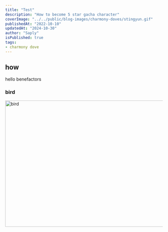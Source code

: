 ```yaml
---
title: "Test"
description: "How to become 5 star gacha character"
coverImage: "../../public/blog-images/charmony-doves/stingyun.gif"
publishedAt: "2022-10-10"
updatedAt: "2024-10-30"
author: "Saply"
isPublished: true
tags: 
- charmony dove
---
```


## how
hello benefactors

### bird
<Image
  src="/blog-images/charmony-doves/charmony-dove.jpg"
  width="1000"
  height="404"
  alt="bird"
  sizes="100vw"
/>